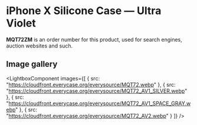 
# iPhone X Silicone Case — Ultra Violet

<Callout type='info' emoji='👉🏻'>**MQT72ZM** is an order number for this product, used for search engines, auction websites and such.</Callout>

## Image gallery

<LightboxComponent
    images={[
      {
        src: "https://cloudfront.everycase.org/everysource/MQT72.webp"
      },
      {
        src: "https://cloudfront.everycase.org/everysource/MQT72_AV1_SILVER.webp"
      },
      {
        src: "https://cloudfront.everycase.org/everysource/MQT72_AV1_SPACE_GRAY.webp"
      },
      {
        src: "https://cloudfront.everycase.org/everysource/MQT72_AV2.webp"
      }
    ]}
  />
